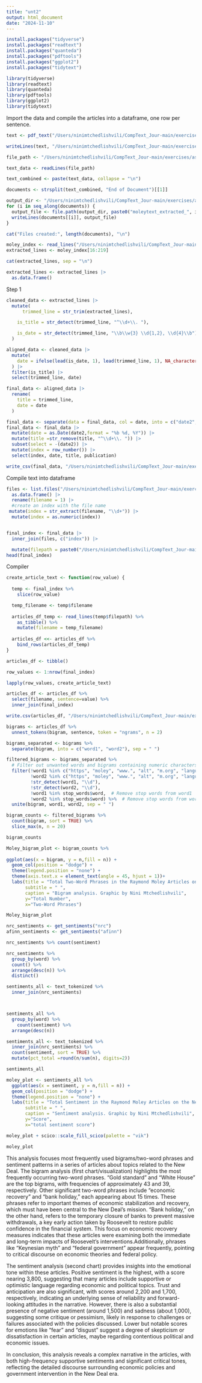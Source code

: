 ```yaml
---
title: "unt2"
output: html_document
date: "2024-11-10"
---
```


```r

install.packages("tidyverse")
install.packages("readtext")
install.packages("quanteda")
install.packages("pdftools")
install.packages("ggplot2")
install.packages("tidytext")

library(tidyverse)
library(readtext)
library(quanteda)
library(pdftools)
library(ggplot2)
library(tidytext)
```

Import the data and compile the articles into a dataframe, one row per sentence.
```r

text <- pdf_text("/Users/ninimtchedlishvili/CompText_Jour-main/exercises/assets/pdfs/moley_news.PDF")

writeLines(text, "/Users/ninimtchedlishvili/CompText_Jour-main/exercises/assets/moley_extracted/moley_news.txt")


```

```r

file_path <- "/Users/ninimtchedlishvili/CompText_Jour-main/exercises/assets/moley_extracted/moley_news.txt"

text_data <- readLines(file_path)

text_combined <- paste(text_data, collapse = "\n")

documents <- strsplit(text_combined, "End of Document")[[1]]

output_dir <- "/Users/ninimtchedlishvili/CompText_Jour-main/exercises/assets/moley_extracted/"
for (i in seq_along(documents)) {
  output_file <- file.path(output_dir, paste0("moleytext_extracted_", i, ".txt"))
  writeLines(documents[[i]], output_file)
}

cat("Files created:", length(documents), "\n")

```


```r

moley_index <- read_lines("/Users/ninimtchedlishvili/CompText_Jour-main/exercises/assets/moley_extracted/moleytext_extracted_1.txt")
extracted_lines <- moley_index[16:219]

cat(extracted_lines, sep = "\n")

extracted_lines <- extracted_lines |> 
  as.data.frame() 

```

Step 1
```r

cleaned_data <- extracted_lines |>
  mutate(
      trimmed_line = str_trim(extracted_lines),  

    is_title = str_detect(trimmed_line, "^\\d+\\. "),  

    is_date = str_detect(trimmed_line, "\\b\\w{3} \\d{1,2}, \\d{4}\\b")
  )

aligned_data <- cleaned_data |>
  mutate(
    date = ifelse(lead(is_date, 1), lead(trimmed_line, 1), NA_character_)  # Shift date to title's row
  ) |>
  filter(is_title) |>
  select(trimmed_line, date)

final_data <- aligned_data |>
  rename(
    title = trimmed_line,
    date = date
  )

final_data <- separate(data = final_data, col = date, into = c("date2", "publication"), sep = "  ", extra = "merge", fill = "right")
final_data <- final_data |> 
  mutate(date = as.Date(date2,format = "%b %d, %Y")) |> 
  mutate(title =str_remove(title, "^\\d+\\. ")) |> 
  subset(select = -(date2)) |> 
  mutate(index = row_number()) |> 
  select(index, date, title, publication)

write_csv(final_data, "/Users/ninimtchedlishvili/CompText_Jour-main/exercises/assets/moley_final_data.csv")

```
Compile text into dataframe

```r

files <- list.files("/Users/ninimtchedlishvili/CompText_Jour-main/exercises/assets/moley_extracted", pattern="*.txt") %>% 
  as.data.frame() |> 
  rename(filename = 1) |> 
  #create an index with the file name
 mutate(index = str_extract(filename, "\\d+")) |> 
  mutate(index = as.numeric(index))


final_index <- final_data |> 
  inner_join(files, c("index")) |> 

  mutate(filepath = paste0("/Users/ninimtchedlishvili/CompText_Jour-main/exercises/assets/moley_extracted/", filename))
head(final_index)


```
Compiler


```r

create_article_text <- function(row_value) {
  
  temp <- final_index %>%
    slice(row_value)

  temp_filename <- temp$filename
  
  articles_df_temp <- read_lines(temp$filepath) %>%
    as_tibble() %>%
    mutate(filename = temp_filename)
 
  articles_df <<- articles_df %>%
    bind_rows(articles_df_temp)
}

```

```r
articles_df <- tibble()

row_values <- 1:nrow(final_index)

lapply(row_values, create_article_text)

articles_df <- articles_df %>%
  select(filename, sentence=value) %>%
  inner_join(final_index)

write.csv(articles_df, "/Users/ninimtchedlishvili/CompText_Jour-main/exercises/assets/moley_df2.csv")

```

```r

bigrams <- articles_df %>%
  unnest_tokens(bigram, sentence, token = "ngrams", n = 2)


```

```r
bigrams_separated <- bigrams %>%
  separate(bigram, into = c("word1", "word2"), sep = " ")


```

```r

filtered_bigrams <- bigrams_separated %>%
  # Filter out unwanted words and bigrams containing numeric characters
  filter(!word1 %in% c("https", "moley", "www.", "alt", "m.org", "language", "english", "load", "data", "columbia", "university", "publication", "date", "york", "times","en", "wikipedia.", "org", "wiki", "news", "service", "inaugural", "address"),
         !word2 %in% c("https", "moley", "www.", "alt", "m.org", "language", "english", "load", "data", "columbia", "university", "publication", "date", "york", "times","en", "wikipedia.", "org", "wiki", "news", "service", "inaugural", "address"),
         !str_detect(word1, "\\d"),
         !str_detect(word2, "\\d"),
         !word1 %in% stop_words$word,  # Remove stop words from word1
         !word2 %in% stop_words$word) %>%  # Remove stop words from word2
  unite(bigram, word1, word2, sep = " ")

```

```r
bigram_counts <- filtered_bigrams %>%
  count(bigram, sort = TRUE) %>%
  slice_max(n, n = 20)

bigram_counts

```



```r
Moley_bigram_plot <- bigram_counts %>% 
  
ggplot(aes(x = bigram, y = n,fill = n)) +
  geom_col(position = "dodge") + 
  theme(legend.position = "none") +
  theme(axis.text.x = element_text(angle = 45, hjust = 1))+
  labs(title = "Total Two-Word Phrases in the Raymond Moley Articles on the New Deal and U.S. Economic Policy",
       subtitle = " ",
       caption = "Bigram analysis. Graphic by Nini Mtchedlishvili",
       y="Total Number",
       x="Two-Word Phrases")

Moley_bigram_plot


```




```r

nrc_sentiments <- get_sentiments("nrc")
afinn_sentiments <- get_sentiments("afinn")

nrc_sentiments %>% count(sentiment)

nrc_sentiments %>% 
  group_by(word) %>% 
  count() %>% 
  arrange(desc(n)) %>% 
  distinct()

```

```r

sentiments_all <- text_tokenized %>%
  inner_join(nrc_sentiments) 



sentiments_all %>% 
  group_by(word) %>% 
    count(sentiment) %>% 
  arrange(desc(n))

```


```r

sentiments_all <- text_tokenized %>%
  inner_join(nrc_sentiments) %>%
  count(sentiment, sort = TRUE) %>% 
  mutate(pct_total =round(n/sum(n), digits=2))

sentiments_all


```

```r
moley_plot <- sentiments_all %>% 
  ggplot(aes(x = sentiment, y = n,fill = n)) +
  geom_col(position = "dodge") + 
  theme(legend.position = "none") +
  labs(title = "Total Sentiment in the Raymond Moley Articles on the New Deal and U.S. Economic Policy",
       subtitle = " ",
       caption = "Sentiment analysis. Graphic by Nini Mtchedlishvili",
       y="Score",
       x="total sentiment score")

moley_plot + scico::scale_fill_scico(palette = "vik")

moley_plot

```


This analysis focuses most frequently used bigrams/two-word phrases and sentiment patterns in a series of articles about topics related to the New Deal. The bigram analysis (first chart/visualization) highlights the most frequently occurring two-word phrases. "Gold standard" and "White House" are the top bigrams, with frequencies of approximately 43 and 39, respectively. Other significant two-word phrases include "economic recovery" and "bank holiday," each appearing about 15 times. These phrases refer to important themes of economic stabilization and recovery, which must have been central to the New Deal’s mission. "Bank holiday," on the other hand, refers to the temporary closure of banks to prevent massive withdrawals, a key early action taken by Roosevelt to restore public confidence in the financial system. This focus on economic recovery measures indicates that these articles were examining both the immediate and long-term impacts of Roosevelt’s interventions.Additionally, phrases like "Keynesian myth" and "federal government" appear frequently, pointing to critical discourse on economic theories and federal policy.

The sentiment analysis (second chart) provides insights into the emotional tone within these articles. Positive sentiment is the highest, with a score nearing 3,800, suggesting that many articles include supportive or optimistic language regarding economic and political topics. Trust and anticipation are also significant, with scores around 2,200 and 1,700, respectively, indicating an underlying sense of reliability and forward-looking attitudes in the narrative. However, there is also a substantial presence of negative sentiment (around 1,500) and sadness (about 1,000), suggesting some critique or pessimism, likely in response to challenges or failures associated with the policies discussed. Lower but notable scores for emotions like "fear" and "disgust" suggest a degree of skepticism or dissatisfaction in certain articles, maybe regarding contentious political and economic issues.

In conclusion, this analysis reveals a complex narrative in the articles, with both high-frequency supportive sentiments and significant critical tones, reflecting the detailed discourse surrounding economic policies and government intervention in the New Deal era.